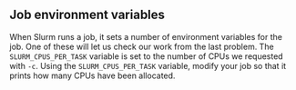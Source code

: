 ::: challenge
## Job environment variables

When Slurm runs a job, it sets a number of environment variables for the job. One of these will
let us check our work from the last problem. The `SLURM_CPUS_PER_TASK` variable is set to the
number of CPUs we requested with `-c`. Using the `SLURM_CPUS_PER_TASK` variable, modify your job
so that it prints how many CPUs have been allocated.

:::
